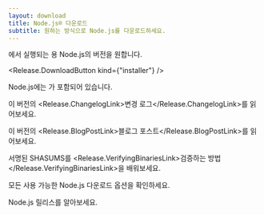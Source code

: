 ```yaml
---
layout: download
title: Node.js® 다운로드
subtitle: 원하는 방식으로 Node.js를 다운로드하세요.
---
```


<section>
<Release.BitnessDropdown />에서 실행되는 <Release.OperatingSystemDropdown exclude={["LINUX", "AIX"]} />용 Node.js의 <Release.VersionDropdown /> 버전을 원합니다.

<Release.DownloadButton kind={"installer"} />
</section>

<section>
Node.js에는 <Release.NpmLink />가 포함되어 있습니다.

이 버전의 <Release.ChangelogLink>변경 로그</Release.ChangelogLink>를 읽어보세요.

이 버전의 <Release.BlogPostLink>블로그 포스트</Release.BlogPostLink>를 읽어보세요.

서명된 SHASUMS를 <Release.VerifyingBinariesLink>검증하는 방법</Release.VerifyingBinariesLink>을 배워보세요.

모든 사용 가능한 Node.js <LinkWithArrow href="https://nodejs.org/dist/">다운로드 옵션</LinkWithArrow>을 확인하세요.

<LinkWithArrow href="about/previous-releases">Node.js 릴리스</LinkWithArrow>를 알아보세요.
</section>
